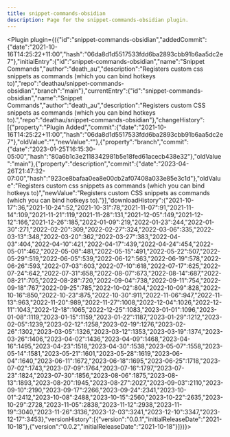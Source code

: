 ---
title: snippet-commands-obsidian
description: Page for the snippet-commands-obsidian plugin.
---


<Plugin plugin={({"id":"snippet-commands-obsidian","addedCommit":{"date":"2021-10-16T14:25:22+11:00","hash":"06da8d1d5517533fdd6ba2893cbb91b6aa5dc2e7"},"initialEntry":{"id":"snippet-commands-obsidian","name":"Snippet Commands","author":"death_au","description":"Registers custom css snippets as commands (which you can bind hotkeys to)","repo":"deathau/snippet-commands-obsidian","branch":"main"},"currentEntry":{"id":"snippet-commands-obsidian","name":"Snippet Commands","author":"death_au","description":"Registers custom CSS snippets as commands (which you can bind hotkeys to).","repo":"deathau/snippet-commands-obsidian"},"changeHistory":[{"property":"Plugin Added","commit":{"date":"2021-10-16T14:25:22+11:00","hash":"06da8d1d5517533fdd6ba2893cbb91b6aa5dc2e7"},"oldValue":"","newValue":""},{"property":"branch","commit":{"date":"2023-01-25T16:15:30-05:00","hash":"80a6b1c3e2118342981b5e18fed61acecb438e32"},"oldValue":"main"},{"property":"description","commit":{"date":"2023-04-26T21:47:32-07:00","hash":"923ce8bafaa0ea8e00cb2af07408a033e85e3c1d"},"oldValue":"Registers custom css snippets as commands (which you can bind hotkeys to)","newValue":"Registers custom CSS snippets as commands (which you can bind hotkeys to)."}],"downloadHistory":{"2021-10-17":36,"2021-10-24":52,"2021-10-31":78,"2021-11-07":91,"2021-11-14":109,"2021-11-21":119,"2021-11-28":131,"2021-12-05":149,"2021-12-12":166,"2021-12-26":185,"2022-01-09":219,"2022-01-23":244,"2022-01-30":271,"2022-02-20":309,"2022-02-27":324,"2022-03-06":335,"2022-03-13":348,"2022-03-20":362,"2022-03-27":383,"2022-04-03":404,"2022-04-10":421,"2022-04-17":439,"2022-04-24":454,"2022-05-01":462,"2022-05-08":481,"2022-05-15":491,"2022-05-22":507,"2022-05-29":519,"2022-06-05":539,"2022-06-12":563,"2022-06-19":578,"2022-06-26":593,"2022-07-03":603,"2022-07-10":618,"2022-07-17":625,"2022-07-24":642,"2022-07-31":658,"2022-08-07":673,"2022-08-14":687,"2022-08-21":705,"2022-08-28":720,"2022-09-04":738,"2022-09-11":754,"2022-09-18":767,"2022-09-25":785,"2022-10-02":804,"2022-10-09":828,"2022-10-16":850,"2022-10-23":875,"2022-10-30":911,"2022-11-06":947,"2022-11-13":963,"2022-11-20":989,"2022-11-27":1008,"2022-12-04":1026,"2022-12-11":1043,"2022-12-18":1065,"2022-12-25":1083,"2023-01-01":1096,"2023-01-08":1119,"2023-01-15":1159,"2023-01-22":1187,"2023-01-29":1212,"2023-02-05":1239,"2023-02-12":1258,"2023-02-19":1276,"2023-02-26":1302,"2023-03-05":1326,"2023-03-12":1353,"2023-03-19":1374,"2023-03-26":1406,"2023-04-02":1436,"2023-04-09":1468,"2023-04-16":1495,"2023-04-23":1518,"2023-04-30":1538,"2023-05-07":1558,"2023-05-14":1581,"2023-05-21":1601,"2023-05-28":1619,"2023-06-04":1640,"2023-06-11":1672,"2023-06-18":1695,"2023-06-25":1718,"2023-07-02":1743,"2023-07-09":1764,"2023-07-16":1797,"2023-07-23":1824,"2023-07-30":1856,"2023-08-06":1875,"2023-08-13":1893,"2023-08-20":1945,"2023-08-27":2027,"2023-09-03":2110,"2023-09-10":2190,"2023-09-17":2266,"2023-09-24":2341,"2023-10-01":2412,"2023-10-08":2488,"2023-10-15":2560,"2023-10-22":2635,"2023-10-29":2728,"2023-11-05":2838,"2023-11-12":2938,"2023-11-19":3040,"2023-11-26":3136,"2023-12-03":3241,"2023-12-10":3347,"2023-12-17":3453},"versionHistory":[{"version":"0.0.1","initialReleaseDate":"2021-10-18"},{"version":"0.0.2","initialReleaseDate":"2021-10-18"}]})}></Plugin>